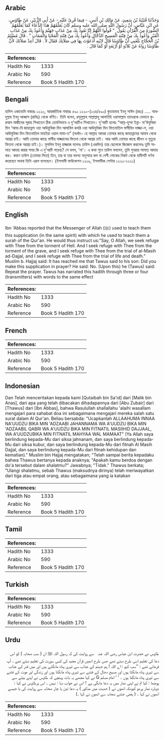 ## Arabic


<div dir="rtl" lang="ar" style={{fontSize:'larger',backgroundColor:'#f8f9fa',padding:20}}>
وَحَدَّثَنَا قُتَيْبَةُ بْنُ سَعِيدٍ، عَنْ مَالِكِ بْنِ أَنَسٍ، - فِيمَا قُرِئَ عَلَيْهِ - عَنْ أَبِي الزُّبَيْرِ، عَنْ طَاوُسٍ، عَنِ ابْنِ عَبَّاسٍ، أَنَّ رَسُولَ اللَّهِ صلى الله عليه وسلم كَانَ يُعَلِّمُهُمْ هَذَا الدُّعَاءَ كَمَا يُعَلِّمُهُمُ السُّورَةَ مِنَ الْقُرْآنِ يَقُولُ ‏ "‏ قُولُوا اللَّهُمَّ إِنَّا نَعُوذُ بِكَ مِنْ عَذَابِ جَهَنَّمَ وَأَعُوذُ بِكَ مِنْ عَذَابِ الْقَبْرِ وَأَعُوذُ بِكَ مِنْ فِتْنَةِ الْمَسِيحِ الدَّجَّالِ وَأَعُوذُ بِكَ مِنْ فِتْنَةِ الْمَحْيَا وَالْمَمَاتِ ‏"‏ ‏.‏ قَالَ مُسْلِمُ بْنُ الْحَجَّاجِ بَلَغَنِي أَنَّ طَاوُسًا قَالَ لاِبْنِهِ أَدَعَوْتَ بِهَا فِي صَلاَتِكَ فَقَالَ لاَ ‏.‏ قَالَ أَعِدْ صَلاَتَكَ لأَنَّ طَاوُسًا رَوَاهُ عَنْ ثَلاَثَةٍ أَوْ أَرْبَعَةٍ أَوْ كَمَا قَالَ ‏.‏
</div>
<div style={{backgroundColor:'#f8f9fa',padding:20, marginBottom: 10}}><table> <thead> <tr> <th>References:</th> <th></th> </tr> </thead> <tbody><tr><td>Hadith No</td><td>1333</td></tr><tr><td>Arabic No</td><td>590</td></tr><tr><td>Reference</td><td>Book 5 Hadith 170</td></tr></tbody></table></div>

## Bengali


<div dir="ltr" lang="bn" style={{fontSize:'larger',backgroundColor:'#f8f9fa',padding:20}}>
হাদিস একাডেমি নাম্বারঃ ১২২০, আন্তর্জাতিক নাম্বারঃ ৫৯০ ১২২০-(১৩৪/৫৯০) কুতায়বাহ ইবনু সাঈদ (রহঃ) ..... আবদুল্লাহ ইবনু আব্বাস (রাযিঃ) থেকে বর্ণিত। তিনি বলেন, রসূলুল্লাহ সাল্লাল্লাহু আলাইহি ওয়াসাল্লাম তাদেরকে যেভাবে কুরআন মাজীদের সূরাহ শিখাতেন ঠিক তেমনিভাবে এ দু'আটিও শিখাতেন। দু'আটি হলোঃ “আল্ল-হুম্মা ইন্না- না'উযুবিকা মিন ‘আযা-বি জাহান্নাম ওয়া আউয়ুবিকা মিন আযাবিল কবরি ওয়া আউযুবিকা মিন ফিতনাতিল মাসীহিদ দাজ্জা-ল, ওয়া আউযুবিকা মিন ফিতনাতিল মাহইয়া ওয়াল মামা-ত” (অর্থাৎ- হে আল্লাহ আমরা তোমার কাছে জাহান্নামের আযাব থেকে আশ্রয় চাই। আমি তোমার কাছে মাসীহ দাজ্জালের ফিতনা থেকে আশ্রয় চাই। আর আমি তোমার কাছে জীবন ও মৃত্যুর ফিতনা থেকে আশ্রয় চাই।)। মুসলিম ইবনু হাজ্জাজ বলেনঃ তাউস (একদিন) তার ছেলেকে জিজ্ঞেস করলেনঃ তুমি সালাত আদায় করার সময় কি এ দু'আটি পড়েছ? সে বলল, 'না'। এ কথা শুনে তাউস বললেন, তুমি পুনরায় সালাত আদায় কর। কারণ তাউস (তোমার পিতা) তিন, চার বা তার বক্তব্য অনুসারে কম বা বেশী লোকের নিকট থেকে হাদীসটি বর্ণনা করেছেন অথবা তিনি এরূপ বলেছেন। (ইসলামী ফাউন্ডেশন ১২০৯, ইসলামীক সেন্টার ১২২০-১২২১)
</div>
<div style={{backgroundColor:'#f8f9fa',padding:20, marginBottom: 10}}><table> <thead> <tr> <th>References:</th> <th></th> </tr> </thead> <tbody><tr><td>Hadith No</td><td>1333</td></tr><tr><td>Arabic No</td><td>590</td></tr><tr><td>Reference</td><td>Book 5 Hadith 170</td></tr></tbody></table></div>

## English


<div dir="ltr" lang="en" style={{fontSize:'larger',backgroundColor:'#f8f9fa',padding:20}}>
Ibn 'Abbas reported that the Messenger of Allah (ﷺ) used to teach them this supplication (in the same spirit) with which he used to teach them a surah of the Qur'an. He would thus instruct us:"Say, O Allah, we seek refuge with Thee from the torment of Hell. And I seek refuge with Thee from the torment of the grave, and I seek refuge with Thee from the trial of al-Masih ad-Dajjal, and I seek refuge with Thee from the trial of life and death." Muslim b. Hajjaj said: It has reached me that Tawus said to his son: Did you make this supplication in prayer? He said: No. (Upon this) he (Tawus) said: Repeat the prayer. Tawus has narrated this hadith through three or four (transmitters) with words to the same effect
</div>
<div style={{backgroundColor:'#f8f9fa',padding:20, marginBottom: 10}}><table> <thead> <tr> <th>References:</th> <th></th> </tr> </thead> <tbody><tr><td>Hadith No</td><td>1333</td></tr><tr><td>Arabic No</td><td>590</td></tr><tr><td>Reference</td><td>Book 5 Hadith 170</td></tr></tbody></table></div>

## French


<div dir="ltr" lang="fr" style={{fontSize:'larger',backgroundColor:'#f8f9fa',padding:20}}>

</div>
<div style={{backgroundColor:'#f8f9fa',padding:20, marginBottom: 10}}><table> <thead> <tr> <th>References:</th> <th></th> </tr> </thead> <tbody><tr><td>Hadith No</td><td>1333</td></tr><tr><td>Arabic No</td><td>590</td></tr><tr><td>Reference</td><td>Book 5 Hadith 170</td></tr></tbody></table></div>

## Indonesian


<div dir="ltr" lang="id" style={{fontSize:'larger',backgroundColor:'#f8f9fa',padding:20}}>
Dan Telah menceritakan kepada kami [Qutaibah bin Sa'id] dari [Malik bin Anas], dari apa yang telah dibacakan dihadapannya dari [Abu Zubair] dari [Thawus] dari [Ibn Abbas], bahwa Rasulullah shallallahu 'alaihi wasallam mengajari para sahabat doa ini sebagaimana mengajari mereka salah satu surat dalam Al Qur'an. Beliau bersabda: "Ucapkanlah ALLAAHUMA INNAA NA'UUDZU BIKA MIN 'ADZAABI JAHANNAMA WA A'UUDZU BIKA MIN 'ADZAABIL QABRI WA A'UUDZU BIKA MIN FITNATIL MASIIHID DAJJAAL, WA A'UUDZUBIKA MIN FITNATIL MAHYAA WAL MAMAAT" (Ya Allah saya berlindung kepada-Mu dari siksa jahnanam, dan saya berlindung kepada-Mu dari siksa kubur, dan saya berlindung kepada-Mu dari fitnah Al Masih Dajjal, dan saya berlindung kepada-Mu dari fitnah kehidupan dan kematian)." Muslim bin Hajjaj mengatakan; "Telah sampai berita kepadaku bahwa Thawus bertanya kepada anaknya; "Apakah kamu berdoa dengan do'a tersebut dalam shalatmu?" Jawabnya; "Tidak." Thawus berkata; "Ulangi shalatmu, sebab Thawus (maksudnya dirinya) telah meriwayatkan dari tiga atau empat orang, atau sebagaimana yang ia katakan
</div>
<div style={{backgroundColor:'#f8f9fa',padding:20, marginBottom: 10}}><table> <thead> <tr> <th>References:</th> <th></th> </tr> </thead> <tbody><tr><td>Hadith No</td><td>1333</td></tr><tr><td>Arabic No</td><td>590</td></tr><tr><td>Reference</td><td>Book 5 Hadith 170</td></tr></tbody></table></div>

## Tamil


<div dir="ltr" lang="ta" style={{fontSize:'larger',backgroundColor:'#f8f9fa',padding:20}}>

</div>
<div style={{backgroundColor:'#f8f9fa',padding:20, marginBottom: 10}}><table> <thead> <tr> <th>References:</th> <th></th> </tr> </thead> <tbody><tr><td>Hadith No</td><td>1333</td></tr><tr><td>Arabic No</td><td>590</td></tr><tr><td>Reference</td><td>Book 5 Hadith 170</td></tr></tbody></table></div>

## Turkish


<div dir="ltr" lang="tr" style={{fontSize:'larger',backgroundColor:'#f8f9fa',padding:20}}>

</div>
<div style={{backgroundColor:'#f8f9fa',padding:20, marginBottom: 10}}><table> <thead> <tr> <th>References:</th> <th></th> </tr> </thead> <tbody><tr><td>Hadith No</td><td>1333</td></tr><tr><td>Arabic No</td><td>590</td></tr><tr><td>Reference</td><td>Book 5 Hadith 170</td></tr></tbody></table></div>

## Urdu


<div dir="rtl" lang="ur" style={{fontSize:'larger',backgroundColor:'#f8f9fa',padding:20}}>
طاوس نے حضرت ابن عباس ‌رضی ‌اللہ ‌عنہ ‌ ‌ سے روایت کی کہ رسول اللہ ﷺ ان ( سب صحابہ ) کو اس دعا کی تعلیم اسی طرح دیتے تھے جس طرح انھیں قرآن مجید کی کسی سورت کی تعلیم دیتے تھے ۔ آپ فرماتے تھے : ’’سب کہو : اے اللہ ! ہم جہنم کے عذاب سے تیری پناہ مانگتے ہیں اور میں قبر کے عذاب سے تیری پناہ مانگتا ہوں اور مسیح دجال کے فتنے سے تیری پناہ مانگتا ہوں اور زندگی اور موت کے فتنے سے تیری پناہ مانگتا ہوں ۔ ‘ ‘ امام مسلم  نے کہا مجھے یہ بات پہنچی کہ طاوس نے اپنے بیٹے سے پوچھا : کیا تم نے اپنی نماز میں یہ دعا مانگی ہے ؟ اس نے جواب دیا : نہیں ۔ اس پرطاوس نے کہا : دوبارہ نماز پرھو کیونکہ انھوں نے ( حدیث میں مذکور ) یہ دعا تین یا چار صحابہ سے روایت کی یا جیسے انھوں نے کہا ۔ ( یعنی جتنے صحابہ سے انھوں نے کہا ۔)
</div>
<div style={{backgroundColor:'#f8f9fa',padding:20, marginBottom: 10}}><table> <thead> <tr> <th>References:</th> <th></th> </tr> </thead> <tbody><tr><td>Hadith No</td><td>1333</td></tr><tr><td>Arabic No</td><td>590</td></tr><tr><td>Reference</td><td>Book 5 Hadith 170</td></tr></tbody></table></div>